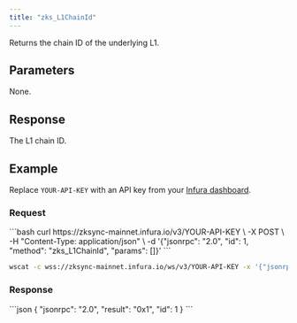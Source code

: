 ```yaml
---
title: "zks_L1ChainId"
---
```



Returns the chain ID of the underlying L1.

## Parameters

None.


## Response

The L1 chain ID.

## Example

Replace `YOUR-API-KEY` with an API key from your [Infura dashboard](https://infura.io/dashboard).

### Request

<Tabs>
  <TabItem value="cURL">
  ```bash
  curl https://zksync-mainnet.infura.io/v3/YOUR-API-KEY \
    -X POST \
    -H "Content-Type: application/json" \
    -d '{"jsonrpc": "2.0", "id": 1, "method": "zks_L1ChainId", "params": []}'
  ```
  </TabItem>
  <TabItem value="WSS">

```bash
wscat -c wss://zksync-mainnet.infura.io/ws/v3/YOUR-API-KEY -x '{"jsonrpc": "2.0", "id": 1, "method": "zks_L1ChainId", "params": []}'
```

  </TabItem>
</Tabs>

### Response

<Tabs>
  <TabItem value="JSON">
  ```json
  {
    "jsonrpc": "2.0",
    "result": "0x1",
    "id": 1
  }
  ```
  </TabItem>
</Tabs>